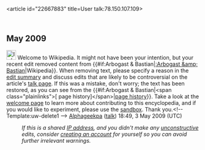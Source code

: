 <article id="22667883" title=User talk:78.150.107.109>
	<talkpage id="22667883" title="User talk:78.150.107.109">


== May 2009 ==
[[Image:Information.svg|25px]] Welcome to Wikipedia. It might not have been your intention, but your recent edit removed content from {{#if:Arbogast &amp; Bastian|[[:Arbogast &amp; Bastian]]|Wikipedia}}. When removing text, please specify a reason in the [[Help:Edit summary|edit summary]] and discuss edits that are likely to be controversial on the article's [[Wikipedia:Talk page|talk page]]. If this was a mistake, don't worry; the text has been restored, as you can see from the {{#if:Arbogast &amp; Bastian|&lt;span class=&quot;plainlinks&quot;&gt;[{{fullurl:Arbogast &amp; Bastian|action=history}} page history]&lt;/span&gt;|[[Help:Page history|page history]]}}. Take a look at the [[Wikipedia:Welcoming committee/Welcome to Wikipedia|welcome page]] to learn more about contributing to this encyclopedia, and if you would like to experiment, please use the [[Wikipedia:Sandbox|sandbox]].  Thank you.&lt;!-- Template:uw-delete1 --&gt; [[User:Alphageekpa|Alphageekpa]] ([[User talk:Alphageekpa|talk]]) 18:49, 3 May 2009 (UTC)
:''If this is a shared [[IP address]], and you didn't make any [[Wikipedia:vandalism|unconstructive]] edits, consider [[Wikipedia:Why create an account?|creating an account]] for yourself so you can avoid further irrelevant warnings.''
	</talkpage>
</article>